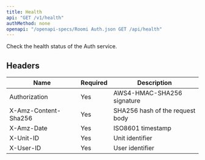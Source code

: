 ```yaml
---
title: Health
api: "GET /v1/health"
authMethod: none
openapi: "/openapi-specs/Roomi Auth.json GET /api/health"
---
```


Check the health status of the Auth service.

## Headers


| Name | Required | Description |
| --- | --- | --- |
| Authorization | Yes | AWS4-HMAC-SHA256 signature |
| X-Amz-Content-Sha256 | Yes | SHA256 hash of the request body |
| X-Amz-Date | Yes | ISO8601 timestamp |
| X-Unit-ID | Yes | Unit identifier |
| X-User-ID | Yes | User identifier |
